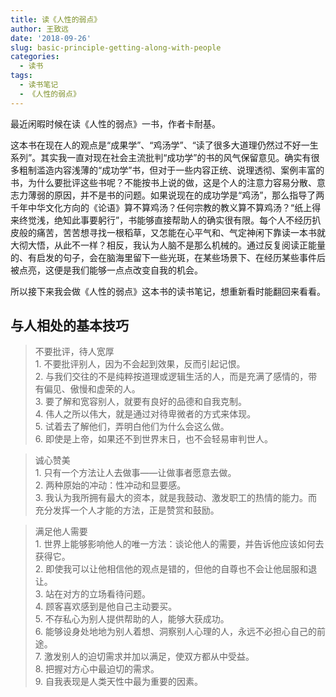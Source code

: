 ```yaml
---
title: 读《人性的弱点》
author: 王致远
date: '2018-09-26'
slug: basic-principle-getting-along-with-people
categories:
  - 读书
tags:
  - 读书笔记
  - 《人性的弱点》
---
```


最近闲暇时候在读《人性的弱点》一书，作者卡耐基。

这本书在现在人的观点是“成果学”、“鸡汤学”、“读了很多大道理仍然过不好一生系列”。其实我一直对现在社会主流批判“成功学”的书的风气保留意见。确实有很多粗制滥造内容浅薄的“成功学”书，但对于一些内容正统、说理透彻、案例丰富的书，为什么要批评这些书呢？不能按书上说的做，这是个人的注意力容易分散、意志力薄弱的原因，并不是书的问题。如果说现在的成功学是“鸡汤”，那么指导了两千年中华文化方向的《论语》算不算鸡汤？任何宗教的教义算不算鸡汤？“纸上得来终觉浅，绝知此事要躬行”，书能够直接帮助人的确实很有限。每个人不经历扒皮般的痛苦，苦苦想寻找一根稻草，又怎能在心平气和、气定神闲下靠读一本书就大彻大悟，从此不一样？相反，我认为人脑不是那么机械的。通过反复阅读正能量的、有启发的句子，会在脑海里留下一些光斑，在某些场景下、在经历某些事件后被点亮，这便是我们能够一点点改变自我的机会。

所以接下来我会做《人性的弱点》这本书的读书笔记，想重新看时能翻回来看看。

## 与人相处的基本技巧

> 不要批评，待人宽厚  
	1. 不要批评别人，因为不会起到效果，反而引起记恨。  
	2. 与我们交往的不是纯粹按道理或逻辑生活的人，而是充满了感情的，带有偏见、傲慢和虚荣的人。  
	3. 要了解和宽容别人，就要有良好的品德和自我克制。  
	4. 伟人之所以伟大，就是通过对待卑微者的方式来体现。  
	5. 试着去了解他们，弄明白他们为什么会这么做。  
	6. 即使是上帝，如果还不到世界末日，也不会轻易审判世人。

> 诚心赞美  
	1. 只有一个方法让人去做事——让做事者愿意去做。  
	2. 两种原始的冲动：性冲动和显要感。  
	3. 我认为我所拥有最大的资本，就是我鼓动、激发职工的热情的能力。而充分发挥一个人才能的方法，正是赞赏和鼓励。

> 满足他人需要  
	1. 世界上能够影响他人的唯一方法：谈论他人的需要，并告诉他应该如何去获得它。  
	2. 即使我可以让他相信他的观点是错的，但他的自尊也不会让他屈服和退让。  
	3. 站在对方的立场看待问题。  
	4. 顾客喜欢感到是他自己主动要买。  
	5. 不存私心为别人提供帮助的人，能够大获成功。  
	6. 能够设身处地地为别人着想、洞察别人心理的人，永远不必担心自己的前途。  
	7. 激发别人的迫切需求并加以满足，使双方都从中受益。  
	8. 把握对方心中最迫切的需求。  
	9. 自我表现是人类天性中最为重要的因素。
